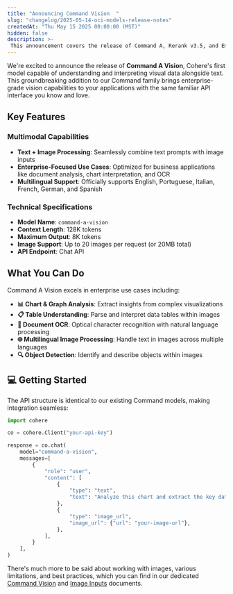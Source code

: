 ```yaml
---
title: "Announcing Command Vision  "
slug: "changelog/2025-05-14-oci-models-release-notes"
createdAt: "Thu May 15 2025 00:00:00 (MST)"
hidden: false
description: >-
 This announcement covers the release of Command A, Rerank v3.5, and Embed v3.0 multimodal on Oracle Cloud Infrastructure's platform.
---
```


We're excited to announce the release of **Command A Vision**, Cohere's first model capable of understanding and interpreting visual data alongside text. This groundbreaking addition to our Command family brings enterprise-grade vision capabilities to your applications with the same familiar API interface you know and love.

## Key Features

### Multimodal Capabilities
- **Text + Image Processing**: Seamlessly combine text prompts with image inputs
- **Enterprise-Focused Use Cases**: Optimized for business applications like document analysis, chart interpretation, and OCR
- **Multilingual Support**: Officially supports English, Portuguese, Italian, French, German, and Spanish

### Technical Specifications
- **Model Name**: `command-a-vision`
- **Context Length**: 128K tokens
- **Maximum Output**: 8K tokens
- **Image Support**: Up to 20 images per request (or 20MB total)
- **API Endpoint**: Chat API

## What You Can Do

Command A Vision excels in enterprise use cases including:

- **📊 Chart & Graph Analysis**: Extract insights from complex visualizations
- **📋 Table Understanding**: Parse and interpret data tables within images
- **📄 Document OCR**: Optical character recognition with natural language processing
- **🌐 Multilingual Image Processing**: Handle text in images across multiple languages
- **🔍 Object Detection**: Identify and describe objects within images

## 💻 Getting Started

The API structure is identical to our existing Command models, making integration seamless:

```python
import cohere

co = cohere.Client("your-api-key")

response = co.chat(
    model="command-a-vision",
    messages=[
        {
            "role": "user",
            "content": [
                {
                    "type": "text",
                    "text": "Analyze this chart and extract the key data points",
                },
                {
                    "type": "image_url",
                    "image_url": {"url": "your-image-url"},
                },
            ],
        }
    ],
)
```

There's much more to be said about working with images, various limitations, and best practices, which you can find in our dedicated [Command Vision](https://docs.cohere.com/v2/docs/command-vision) and [Image Inputs](https://docs.cohere.com/v2/docs/image-inputs) documents.